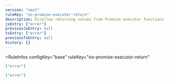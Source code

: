 ```yaml
---
version: "next"
ruleKey: "no-promise-executor-return"
description: Disallow returning values from Promise executor functions
jsEntry: ["error"]
previousJsEntry: null
tsEntry: ["error"]
previousTsEntry: null
history: []
---
```


<RuleInfos 
  configKey="base" 
  ruleKey="no-promise-executor-return" 
>

```json
["error"]
```

```json
["error"]
```

</RuleInfos>
